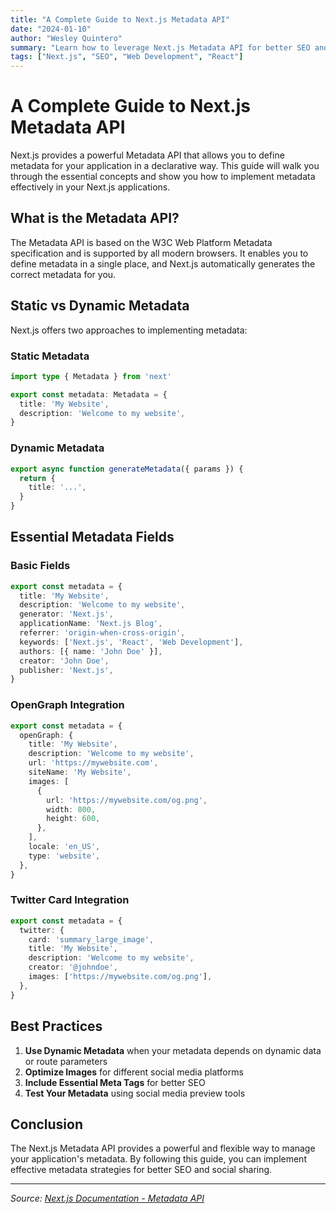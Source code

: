 ---
title: "A Complete Guide to Next.js Metadata API"
date: "2024-01-10"
author: "Wesley Quintero"
summary: "Learn how to leverage Next.js Metadata API for better SEO and social sharing with practical examples and best practices."
tags: ["Next.js", "SEO", "Web Development", "React"]
---

# A Complete Guide to Next.js Metadata API

Next.js provides a powerful Metadata API that allows you to define metadata for your application in a declarative way. This guide will walk you through the essential concepts and show you how to implement metadata effectively in your Next.js applications.

## What is the Metadata API?

The Metadata API is based on the W3C Web Platform Metadata specification and is supported by all modern browsers. It enables you to define metadata in a single place, and Next.js automatically generates the correct metadata for you.

## Static vs Dynamic Metadata

Next.js offers two approaches to implementing metadata:

### Static Metadata

```typescript
import type { Metadata } from 'next'

export const metadata: Metadata = {
  title: 'My Website',
  description: 'Welcome to my website',
}
```

### Dynamic Metadata

```typescript
export async function generateMetadata({ params }) {
  return {
    title: '...',
  }
}
```

## Essential Metadata Fields

### Basic Fields

```typescript
export const metadata = {
  title: 'My Website',
  description: 'Welcome to my website',
  generator: 'Next.js',
  applicationName: 'Next.js Blog',
  referrer: 'origin-when-cross-origin',
  keywords: ['Next.js', 'React', 'Web Development'],
  authors: [{ name: 'John Doe' }],
  creator: 'John Doe',
  publisher: 'Next.js',
}
```

### OpenGraph Integration

```typescript
export const metadata = {
  openGraph: {
    title: 'My Website',
    description: 'Welcome to my website',
    url: 'https://mywebsite.com',
    siteName: 'My Website',
    images: [
      {
        url: 'https://mywebsite.com/og.png',
        width: 800,
        height: 600,
      },
    ],
    locale: 'en_US',
    type: 'website',
  },
}
```

### Twitter Card Integration

```typescript
export const metadata = {
  twitter: {
    card: 'summary_large_image',
    title: 'My Website',
    description: 'Welcome to my website',
    creator: '@johndoe',
    images: ['https://mywebsite.com/og.png'],
  },
}
```

## Best Practices

1. **Use Dynamic Metadata** when your metadata depends on dynamic data or route parameters
2. **Optimize Images** for different social media platforms
3. **Include Essential Meta Tags** for better SEO
4. **Test Your Metadata** using social media preview tools

## Conclusion

The Next.js Metadata API provides a powerful and flexible way to manage your application's metadata. By following this guide, you can implement effective metadata strategies for better SEO and social sharing.

---

*Source: [Next.js Documentation - Metadata API](https://nextjs.org/docs)*